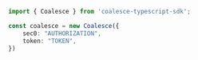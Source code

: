 ```typescript index.ts
import { Coalesce } from 'coalesce-typescript-sdk';

const coalesce = new Coalesce({
    sec0: "AUTHORIZATION",
    token: "TOKEN",
})
```